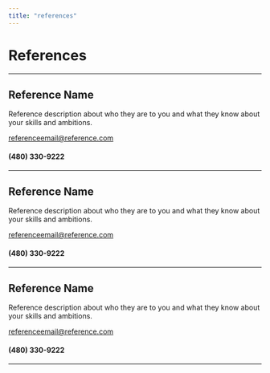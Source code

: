 ```yaml
---
title: "references"
---
```


# References

<hr/>

## Reference Name

Reference description about who they are to you and what they know about your skills and ambitions.

<a href="mailto:referenceemail@reference.com">referenceemail@reference.com</a>

#### (480) 330-9222

<hr/>

## Reference Name

Reference description about who they are to you and what they know about your skills and ambitions.

<a href="mailto:referenceemail@reference.com">referenceemail@reference.com</a>

#### (480) 330-9222

<hr/>

## Reference Name

Reference description about who they are to you and what they know about your skills and ambitions.

<a href="mailto:referenceemail@reference.com">referenceemail@reference.com</a>

#### (480) 330-9222

<hr/>


